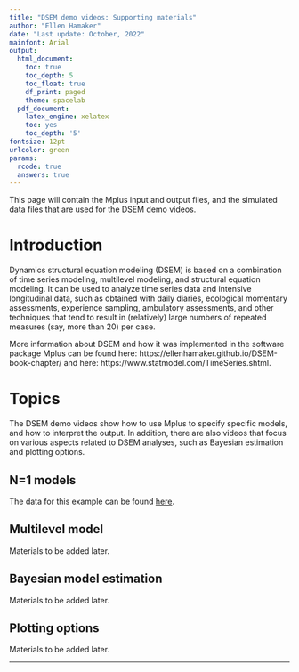 ```yaml
---
title: "DSEM demo videos: Supporting materials"
author: "Ellen Hamaker"
date: "Last update: October, 2022"
mainfont: Arial
output:
  html_document:
    toc: true
    toc_depth: 5
    toc_float: true
    df_print: paged
    theme: spacelab
  pdf_document:
    latex_engine: xelatex
    toc: yes
    toc_depth: '5'
fontsize: 12pt
urlcolor: green
params:
  rcode: true
  answers: true
---
```


This page will contain the Mplus input and output files, and the simulated data files that are used for the DSEM demo videos.


# Introduction
Dynamics structural equation modeling (DSEM) is based on a combination of time series modeling, multilevel modeling, and structural equation modeling. It can be used to analyze time series data and intensive longitudinal data, such as obtained with daily diaries, ecological momentary assessments, experience sampling, ambulatory assessments, and other techniques that tend to result in (relatively) large numbers of repeated measures (say, more than 20) per case. 

More information about DSEM and how it was implemented in the software package Mplus can be found here: https://ellenhamaker.github.io/DSEM-book-chapter/ and here: https://www.statmodel.com/TimeSeries.shtml.

 

# Topics 
The DSEM demo videos show how to use Mplus to specify specific models, and how to interpret the output. In addition, there are also videos that focus on various aspects related to DSEM analyses, such as Bayesian estimation and plotting options. 

## N=1 models
The data for this example can be found  [here](https://ellenhamaker.github.io/DSEM-demo-videos/nis1model.html).


## Multilevel model
Materials to be added later.

## Bayesian model estimation
Materials to be added later.

## Plotting options
Materials to be added later.

---
